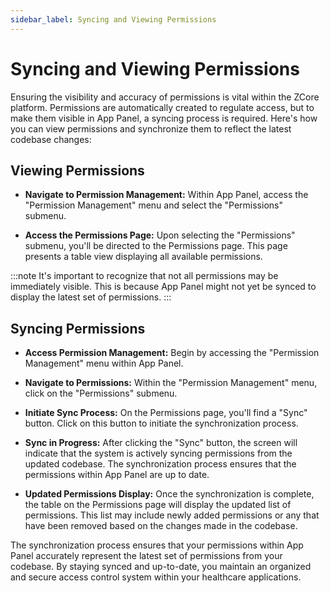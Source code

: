 ```yaml
---
sidebar_label: Syncing and Viewing Permissions
---
```


# Syncing and Viewing Permissions

Ensuring the visibility and accuracy of permissions is vital within the ZCore platform. Permissions are automatically created to regulate access, but to make them visible in App Panel, a syncing process is required. Here's how you can view permissions and synchronize them to reflect the latest codebase changes:

## Viewing Permissions

- **Navigate to Permission Management:**
   Within App Panel, access the "Permission Management" menu and select the "Permissions" submenu.

- **Access the Permissions Page:**
   Upon selecting the "Permissions" submenu, you'll be directed to the Permissions page. This page presents a table view displaying all available permissions.

:::note
It's important to recognize that not all permissions may be immediately visible. This is because App Panel might not yet be synced to display the latest set of permissions.
:::


## Syncing Permissions

- **Access Permission Management:**
   Begin by accessing the "Permission Management" menu within App Panel.

- **Navigate to Permissions:**
   Within the "Permission Management" menu, click on the "Permissions" submenu.

- **Initiate Sync Process:**
   On the Permissions page, you'll find a "Sync" button. Click on this button to initiate the synchronization process.

- **Sync in Progress:**
   After clicking the "Sync" button, the screen will indicate that the system is actively syncing permissions from the updated codebase. The synchronization process ensures that the permissions within App Panel are up to date.

- **Updated Permissions Display:**
   Once the synchronization is complete, the table on the Permissions page will display the updated list of permissions. This list may include newly added permissions or any that have been removed based on the changes made in the codebase.

The synchronization process ensures that your permissions within App Panel accurately represent the latest set of permissions from your codebase. By staying synced and up-to-date, you maintain an organized and secure access control system within your healthcare applications.